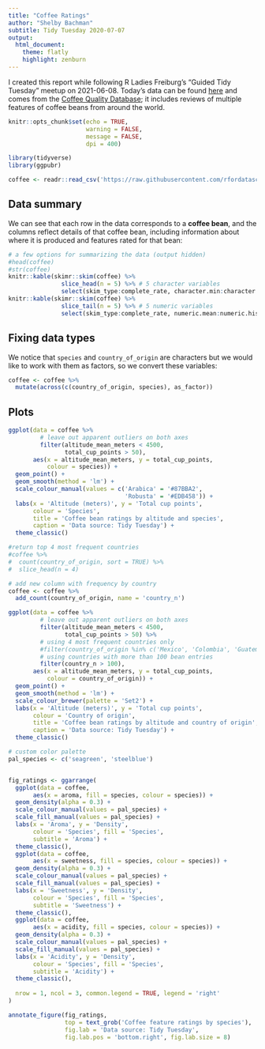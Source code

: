 ```yaml
---
title: "Coffee Ratings"
author: "Shelby Bachman"
subtitle: Tidy Tuesday 2020-07-07
output: 
  html_document:
    theme: flatly
    highlight: zenburn
---
```


I created this report while following R Ladies Freiburg's "Guided Tidy Tuesday" meetup on 2021-06-08. Today's data can be found [here]() and comes from the [Coffee Quality Database](https://github.com/jldbc/coffee-quality-database); it includes reviews of multiple features of coffee beans from around the world.

```r

knitr::opts_chunk$set(echo = TRUE,
                      warning = FALSE,
                      message = FALSE,
                      dpi = 400)

library(tidyverse)
library(ggpubr)

```

```r

coffee <- readr::read_csv('https://raw.githubusercontent.com/rfordatascience/tidytuesday/master/data/2020/2020-07-07/coffee_ratings.csv')

```

## Data summary

We can see that each row in the data corresponds to a **coffee bean**, and the columns reflect details of that coffee bean, including information about where it is produced and features rated for that bean:

```r

# a few options for summarizing the data (output hidden)
#head(coffee)
#str(coffee)
knitr::kable(skimr::skim(coffee) %>% 
               slice_head(n = 5) %>% # 5 character variables
               select(skim_type:complete_rate, character.min:character.whitespace))
knitr::kable(skimr::skim(coffee) %>%
               slice_tail(n = 5) %>% # 5 numeric variables
               select(skim_type:complete_rate, numeric.mean:numeric.hist))

```

## Fixing data types

We notice that `species` and `country_of_origin` are characters but we would like to work with them as factors, so we convert these variables:

```r

coffee <- coffee %>%
  mutate(across(c(country_of_origin, species), as_factor))

```

## Plots

```r

ggplot(data = coffee %>% 
         # leave out apparent outliers on both axes
         filter(altitude_mean_meters < 4500,
                total_cup_points > 50),
       aes(x = altitude_mean_meters, y = total_cup_points,
           colour = species)) +
  geom_point() +
  geom_smooth(method = 'lm') +
  scale_colour_manual(values = c('Arabica' = '#87BBA2',
                                 'Robusta' = '#EDB458')) +
  labs(x = 'Altitude (meters)', y = 'Total cup points',
       colour = 'Species',
       title = 'Coffee bean ratings by altitude and species',
       caption = 'Data source: Tidy Tuesday') +
  theme_classic()

```

```r

#return top 4 most frequent countries
#coffee %>%
#  count(country_of_origin, sort = TRUE) %>%
#  slice_head(n = 4) 

# add new column with frequency by country
coffee <- coffee %>%
  add_count(country_of_origin, name = 'country_n')

ggplot(data = coffee %>% 
         # leave out apparent outliers on both axes
         filter(altitude_mean_meters < 4500,
                total_cup_points > 50) %>%
         # using 4 most frequent countries only
         #filter(country_of_origin %in% c('Mexico', 'Colombia', 'Guatemala', 'Brazil')),
         # using countries with more than 100 bean entries
         filter(country_n > 100),
       aes(x = altitude_mean_meters, y = total_cup_points,
           colour = country_of_origin)) +
  geom_point() +
  geom_smooth(method = 'lm') +
  scale_colour_brewer(palette = 'Set2') +
  labs(x = 'Altitude (meters)', y = 'Total cup points',
       colour = 'Country of origin',
       title = 'Coffee bean ratings by altitude and country of origin',
       caption = 'Data source: Tidy Tuesday') +
  theme_classic()

```

```r

# custom color palette
pal_species <- c('seagreen', 'steelblue')


fig_ratings <- ggarrange(
  ggplot(data = coffee, 
       aes(x = aroma, fill = species, colour = species)) +
  geom_density(alpha = 0.3) +
  scale_colour_manual(values = pal_species) +
  scale_fill_manual(values = pal_species) +
  labs(x = 'Aroma', y = 'Density',
       colour = 'Species', fill = 'Species',
       subtitle = 'Aroma') +
  theme_classic(),
  ggplot(data = coffee, 
       aes(x = sweetness, fill = species, colour = species)) +
  geom_density(alpha = 0.3) +
  scale_colour_manual(values = pal_species) +
  scale_fill_manual(values = pal_species) +
  labs(x = 'Sweetness', y = 'Density',
       colour = 'Species', fill = 'Species',
       subtitle = 'Sweetness') +
  theme_classic(),
  ggplot(data = coffee, 
       aes(x = acidity, fill = species, colour = species)) +
  geom_density(alpha = 0.3) +
  scale_colour_manual(values = pal_species) +
  scale_fill_manual(values = pal_species) +
  labs(x = 'Acidity', y = 'Density',
       colour = 'Species', fill = 'Species',
       subtitle = 'Acidity') +
  theme_classic(),
  
  nrow = 1, ncol = 3, common.legend = TRUE, legend = 'right'
)

annotate_figure(fig_ratings,
                top = text_grob('Coffee feature ratings by species'),
                fig.lab = 'Data source: Tidy Tuesday',
                fig.lab.pos = 'bottom.right', fig.lab.size = 8)

```